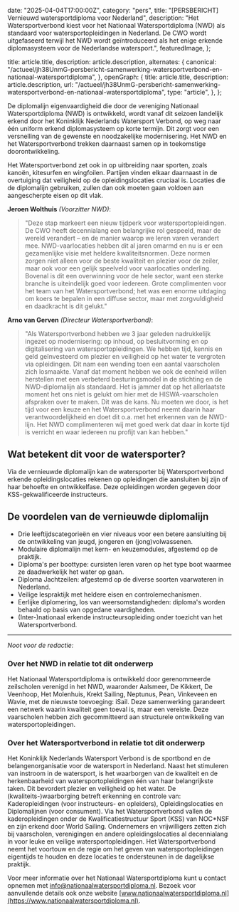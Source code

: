 
  date: "2025-04-04T17:00:00Z",
  category: "pers",
  title:
    "[PERSBERICHT] Vernieuwd watersportdiploma voor Nederland",
  description: "Het Watersportverbond kiest voor het Nationaal Watersportdiploma (NWD) als standaard voor watersportopleidingen in Nederland. De CWO wordt uitgefaseerd terwijl het NWD wordt geïntroduceerd als het enige erkende diplomasysteem voor de Nederlandse watersport.",
  featuredImage,
};

  title: article.title,
  description: article.description,
  alternates: {
    canonical:
      "/actueel/jh38UnmG-persbericht-samenwerking-watersportverbond-en-nationaal-watersportdiploma",
  },
  openGraph: {
    title: article.title,
    description: article.description,
    url: "/actueel/jh38UnmG-persbericht-samenwerking-watersportverbond-en-nationaal-watersportdiploma",
    type: "article",
  },
};


De diplomalijn eigenvaardigheid die door de vereniging Nationaal Watersportdiploma (NWD) is ontwikkeld, wordt vanaf dit seizoen landelijk erkend door het Koninklijk Nederlands Watersport Verbond, op weg naar één uniform erkend diplomasysteem op korte termijn. Dit zorgt voor een versnelling van de gewenste en noodzakelijke modernisering. Het NWD en het Watersportverbond trekken daarnaast samen op in toekomstige doorontwikkeling.

Het Watersportverbond zet ook in op uitbreiding naar sporten, zoals kanoën, kitesurfen en wingfoilen. Partijen vinden elkaar daarnaast in de overtuiging dat veiligheid op de opleidingslocaties cruciaal is. Locaties die de diplomalijn gebruiken, zullen dan ook moeten gaan voldoen aan aangescherpte eisen op dit vlak.

**Jeroen Wolthuis** _(Voorzitter NWD)_:

> "Deze stap markeert een nieuw tijdperk voor watersportopleidingen. De CWO heeft decennialang een belangrijke rol gespeeld, maar de wereld verandert – en de manier waarop we leren varen verandert mee. NWD-vaarlocaties hebben dit al jaren omarmd en nu is er een gezamenlijke visie met heldere kwaliteitsnormen. Deze normen zorgen niet alleen voor de beste kwaliteit en plezier voor de zeiler, maar ook voor een gelijk speelveld voor vaarlocaties onderling. Bovenal is dit een overwinning voor de hele sector, want een sterke branche is uiteindelijk goed voor iedereen. Grote complimenten voor het team van het Watersportverbond; het was een enorme uitdaging om koers te bepalen in een diffuse sector, maar met zorgvuldigheid en daadkracht is dit gelukt."

**Arno van Gerven** _(Directeur Watersportverbond)_:

> "Als Watersportverbond hebben we 3 jaar geleden nadrukkelijk ingezet op modernisering: op inhoud, op besluitvorming en op digitalisering van watersportopleidingen. We hebben tijd, kennis en geld geïnvesteerd om plezier en veiligheid op het water te vergroten via opleidingen. Dit nam een wending toen een aantal vaarscholen zich losmaakte. Vanaf dat moment hebben we ook de eenheid willen herstellen met een verbeterd besturingsmodel in de stichting en de NWD-diplomalijn als standaard. Het is jammer dat op het allerlaatste moment het ons niet is gelukt om hier met de HISWA-vaarscholen afspraken over te maken. Dit was de kans. Nu moeten we door, is het tijd voor een keuze en het Watersportverbond neemt daarin haar verantwoordelijkheid en doet dit o.a. met het erkennen van de NWD-lijn. Het NWD complimenteren wij met goed werk dat daar in korte tijd is verricht en waar iedereen nu profijt van kan hebben."

## Wat betekent dit voor de watersporter?

Via de vernieuwde diplomalijn kan de watersporter bij Watersportverbond erkende opleidingslocaties rekenen op opleidingen die aansluiten bij zijn of haar behoefte en ontwikkelfase. 
Deze opleidingen worden gegeven door KSS-gekwalificeerde instructeurs. 

## De voordelen van de vernieuwde diplomalijn

-	Drie leeftijdscategorieën en vier niveaus voor een betere aansluiting bij de ontwikkeling van jeugd, jongeren en (jong)volwassenen.
-	Modulaire diplomalijn met kern- en keuzemodules, afgestemd op de praktijk.
-	Diploma's per boottype: cursisten leren varen op het type boot waarmee ze daadwerkelijk het water op gaan.
-	Diploma Jachtzeilen: afgestemd op de diverse soorten vaarwateren in Nederland.
-	Veilige lespraktijk met heldere eisen en controlemechanismen.
-	Eerlijke diplomering, los van weersomstandigheden: diploma's worden behaald op basis van opgedane vaardigheden.
-	(Inter-)nationaal erkende instructeursopleiding onder toezicht van het Watersportverbond.

--------------------------------------------------------------------------------------------------------------------------------------
_Noot voor de redactie:_

### Over het NWD in relatie tot dit onderwerp
Het Nationaal Watersportdiploma is ontwikkeld door gerenommeerde zeilscholen verenigd in het NWD, waaronder Aalsmeer, De Kikkert, De Veenhoop, Het Molenhuis, Krekt Sailing, Neptunus, Pean, Vinkeveen en Wavie, met de nieuwste toevoeging: iSail. Deze samenwerking garandeert een netwerk waarin kwaliteit geen toeval is, maar een vereiste. Deze vaarscholen hebben zich gecommitteerd aan structurele ontwikkeling van watersportopleidingen.  

### Over het Watersportverbond in relatie tot dit onderwerp
Het Koninklijk Nederlands Watersport Verbond is de sportbond en de belangenorganisatie voor de watersport in Nederland. Naast het stimuleren van instroom in de watersport, is het waarborgen van de kwaliteit en de herkenbaarheid van watersportopleidingen één van haar belangrijkste taken. Dit bevordert plezier en veiligheid op het water. De (kwaliteits-)waarborging betreft erkenning en controle van: Kaderopleidingen (voor instructeurs- en opleiders), Opleidingslocaties en Diplomalijnen (voor consument). Via het Watersportverbond vallen de kaderopleidingen onder de Kwalificatiestructuur Sport (KSS) van NOC*NSF en zijn erkend door World Sailing. 
Ondernemers en vrijwilligers zetten zich bij vaarscholen, verenigingen en andere opleidingslocaties al decennialang in voor leuke en veilige watersportopleidingen. Het Watersportverbond neemt het voortouw en de regie om het geven van watersportopleidingen eigentijds te houden en deze locaties te ondersteunen in de dagelijkse praktijk. 

Voor meer informatie over het Nationaal Watersportdiploma kunt u contact opnemen
met [info@nationaalwatersportdiploma.nl](mailto:info@nationaalwatersportdiploma.nl). 
Bezoek voor aanvullende details ook onze website [www.nationaalwatersportdiploma.nl](https://www.nationaalwatersportdiploma.nl).
